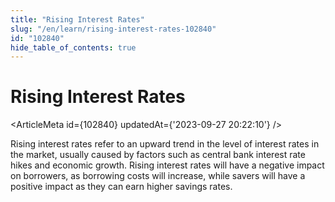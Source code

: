 ```yaml
---
title: "Rising Interest Rates"
slug: "/en/learn/rising-interest-rates-102840"
id: "102840"
hide_table_of_contents: true
---
```



# Rising Interest Rates

<ArticleMeta id={102840} updatedAt={'2023-09-27 20:22:10'} />
<div className='border-solid border-b border-t-0 my-4 border-[var(--ifm-color-gray-300)]' />

Rising interest rates refer to an upward trend in the level of interest rates in the market, usually caused by factors such as central bank interest rate hikes and economic growth. Rising interest rates will have a negative impact on borrowers, as borrowing costs will increase, while savers will have a positive impact as they can earn higher savings rates.
